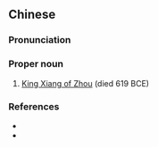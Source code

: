 ==Chinese==
{{zh-forms}}

===Pronunciation===
{{zh-pron
|m=Zhōu Xiāng Wáng
|cat=pn
}}

===Proper noun===
{{zh-proper noun}}

# [[w:King Xiang of Zhou|King Xiang of Zhou]] (died 619 BCE)

===References===
* {{pedialite|King Xiang of Zhou}}
* {{pedialite|周襄王|lang=zh}}